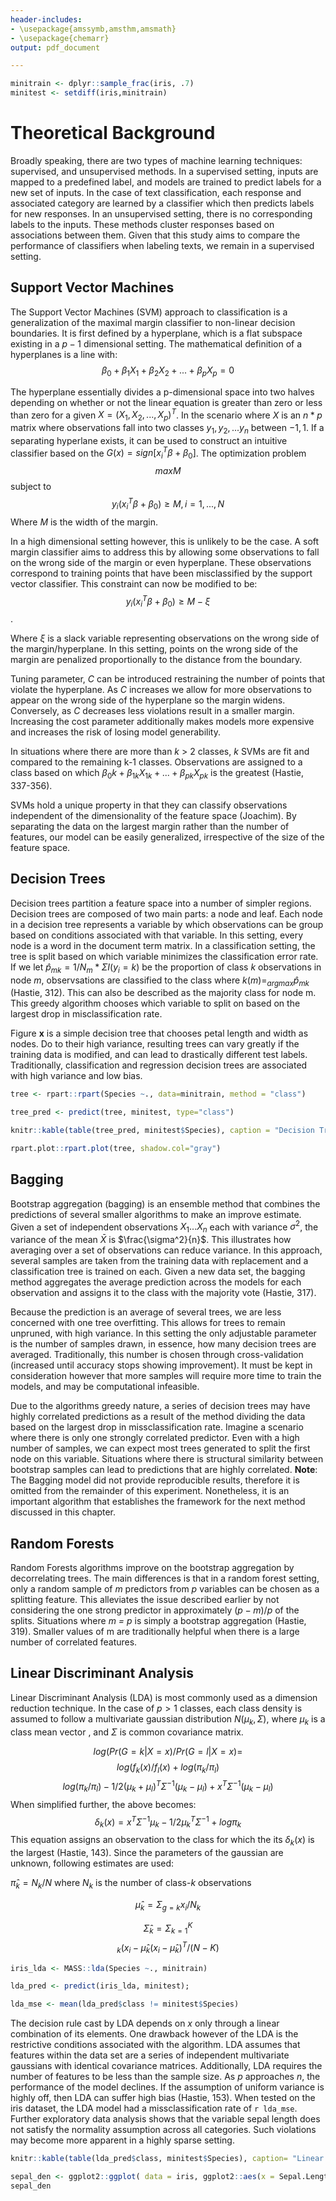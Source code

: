 ```yaml
---
header-includes:
- \usepackage{amssymb,amsthm,amsmath}
- \usepackage{chemarr}
output: pdf_document

---
```


<!--
You can delete the header-includes (lines 3-5 above) if you like and also the chunk below since it is loaded in the skeleton.Rmd file.  They are included so that chap2.Rmd will compile by itself when you hit Knit PDF.
-->

```r
minitrain <- dplyr::sample_frac(iris, .7)
minitest <- setdiff(iris,minitrain)
```


# Theoretical Background {#the-background}

Broadly speaking, there are two types of machine learning techniques: supervised, and unsupervised methods. In a supervised setting, inputs are mapped to a predefined label, and models are trained to predict labels for a new set of inputs. In the case of text classification, each response and associated category are learned by a classifier which then predicts labels for new responses. In an unsupervised setting, there is no corresponding labels to the inputs. These methods cluster responses based on associations between them. Given that this study aims to compare the performance of classifiers when labeling texts, we remain in a supervised setting.

## Support Vector Machines
The Support Vector Machines (SVM) approach to classification is a generalization of the maximal margin classifier to non-linear decision boundaries. It is first defined by a hyperplane, which is a flat subspace existing in a $p-1$ dimensional setting. The mathematical definition of a hyperplanes is a line with: $$\beta_0+\beta_1X_1+\beta_2X_2+...+\beta_pX_p=0$$
	
The hyperplane essentially divides a p-dimensional space into two halves depending on whether or not the linear equation is greater than zero or less than zero for a given $X=(X_1,X_2,...,X_p)^T$. In the scenario where $X$ is an $n * p$ matrix where observations fall into two classes $y_1,y_2,...y_n$ between ${-1,1}$. If a separating hyperlane exists, it can be used to construct an intuitive classifier based on the $G(x) = sign[x_i^T\beta+\beta_0]$. The optimization problem $$max M$$ subject to $$y_i(x_i^T\beta+\beta_0) \ge M, i = 1, ...,N$$ Where *M* is the width of the margin. 

In a high dimensional setting however, this is unlikely to be the case. A soft margin classifier aims to address this by allowing some observations to fall on the wrong side of the margin or even hyperplane. These observations correspond to training points that have been misclassified by the support vector classifier. This constraint can now be modified to be: $$y_i(x_i^T\beta+\beta_0) \ge M - \xi$$.


Where $\xi$ is a slack variable representing observations on the wrong side of the margin/hyperplane. In this setting, points on the wrong side of the margin are penalized proportionally to the distance from the boundary. 

Tuning parameter, *C* can be introduced restraining the number of points that violate the hyperplane. As *C* increases we allow for more observations to appear on the wrong side of the hyperplane so the margin widens. Conversely, as *C* decreases less violations result in a smaller margin. Increasing the cost parameter additionally makes models more expensive and increases the risk of losing model generability.

In situations where there are more than *k* > 2 classes, *k* SVMs are fit and compared to the remaining k-1 classes. Observations are assigned to a class based on which $\beta_0k+\beta_{1k}X_{1k}+...+\beta_{pk}X_{pk}$ is the greatest (Hastie, 337-356).

SVMs hold a unique property in that they can classify observations independent of the dimensionality of the feature space (Joachim). By separating the data on the largest margin rather than the number of features, our model can be easily generalized, irrespective of the size of the feature space.



## Decision Trees

Decision trees partition a feature space into a number of simpler regions. Decision trees are composed of two main parts: a node and leaf. Each node in a decision tree represents a variable by which observations can be group based on conditions associated with that variable. In this setting, every node is a word in the document term matrix. In a classification setting, the tree is split based on which variable minimizes the classification error rate. If we let $\hat{p}_{mk}=1/N_m*\Sigma I(y_i = k)$ be the proportion of class *k* observations in node *m*, observsations are classified to the class where $k(m)=_{argmax} \hat{p}_{mk}$ (Hastie, 312). This can also be described as the majority class for node m.  This greedy algorithm chooses which variable to split on based on the largest drop in misclassification rate. 

Figure **x** is a simple decision tree that chooses petal length and width as nodes. Do to their high variance, resulting trees can vary greatly if the training data is modified, and can lead to drastically different test labels. Traditionally, classification and regression decision trees are associated with high variance and low bias.


```r
tree <- rpart::rpart(Species ~., data=minitrain, method = "class")

tree_pred <- predict(tree, minitest, type="class")

knitr::kable(table(tree_pred, minitest$Species), caption = "Decision Tree Confusion Matrix")
```

```r
rpart.plot::rpart.plot(tree, shadow.col="gray")
```



## Bagging

Bootstrap aggregation (bagging) is an ensemble method that combines the predictions of several smaller algorithms to make an improve estimate. Given a set of independent observations $X_1...X_n$ each with variance $\sigma^2$, the variance of the mean $\bar{X}$ is $\frac{\sigma^2}{n}$. This illustrates how averaging over a set of observations can reduce variance. In this approach, several samples are taken from the training data with replacement and a classification tree is trained on each. Given a new data set, the bagging method aggregates the average prediction across the models for each observation and assigns it to the class with the majority vote (Hastie, 317).

Because the prediction is an average of several trees, we are less concerned with one tree overfitting. This allows for trees to remain unpruned, with high variance. In this setting the only adjustable parameter is the number of samples drawn, in essence, how many decision trees are averaged. Traditionally, this number is chosen through cross-validation (increased until accuracy stops showing improvement). It must be kept in consideration however that more samples will require more time to train the models, and may be computational infeasible.

Due to the algorithms greedy nature, a series of decision trees may have highly correlated predictions as a result of the method dividing the data based on the largest drop in missclassification rate. Imagine a scenario where there is only one strongly correlated predictor. Even with a high number of samples, we can expect most trees generated to split the first node on this variable. Situations where there is structural similarity between bootstrap samples can lead to predictions that are highly correlated. **Note**: The Bagging model did not provide reproducible results, therefore it is omitted from the remainder of this experiment. Nonetheless, it is an important algorithm that establishes the framework for the next method discussed in this chapter.


## Random Forests
Random Forests algorithms improve on the bootstrap aggregation by decorrelating trees. The main differences is that in a random forest setting, only a random sample of *m* predictors from *p* variables can be chosen as a splitting feature. This alleviates the issue described earlier by not considering the one strong predictor in approximately $(p-m)/p$ of the splits. Situations where *m = p* is simply a bootstrap aggregation (Hastie, 319). Smaller values of m are traditionally helpful when there is a large number of correlated features.

## Linear Discriminant Analysis

Linear Discriminant Analysis (LDA) is most commonly used as a dimension reduction technique. In the case of  $p > 1$ classes, each class density is assumed to follow a multivariate gaussian distribution $N(\mu_k, \Sigma)$, where $\mu_k$ is a class mean vector , and $\Sigma$ is common covariance matrix.

$$log(Pr(G=k|X=x)/Pr(G=l|X=x) =$$ $$log (f_k(x)/f_l(x)+log(\pi_k/\pi_l)$$ $$log(\pi_k/\pi_l) - 1/2(\mu_k+\mu_l)^T\Sigma^{-1}(\mu_k-\mu_l)+x^T\Sigma^{-1}(\mu_k-\mu_l)$$
When simplified further, the above becomes: $$\delta_k(x)=x^T\Sigma^{-1}\mu_k-1/2\mu_k^T\Sigma^{-1}+log\pi_k $$ This equation assigns an observation to the class for which the its $\delta_k(x)$ is the largest (Hastie, 143). Since the parameters of the gaussian are unknown, following estimates are used:

 $\hat{\pi}_k = N_k/N$ where $N_k$ is the number of class-$k$ observations
 
 $$\hat{\mu}_k = \Sigma_{g=k}x_i/N_k$$
 
 $$\hat{\Sigma}_k =\Sigma_{k=1}^K$$ $$_k(x_i-\hat{\mu}_k(x_i-\hat{\mu}_k)^T/(N-K)$$
	
	
```r
iris_lda <- MASS::lda(Species ~., minitrain)

lda_pred <- predict(iris_lda, minitest);

lda_mse <- mean(lda_pred$class != minitest$Species)
```


The decision rule cast by LDA depends on *x* only through a linear combination of its elements. One drawback however of the LDA is the restrictive conditions associated with the algorithm. LDA assumes that features within the data set are a series of independent multivariate gaussians with identical covariance matrices. Additionally, LDA requires the number of features to be less than the sample size. As *p* approaches *n*, the performance of the model declines. If the assumption of uniform variance is highly off, then LDA can suffer high bias (Hastie, 153). When tested on the iris dataset, the LDA model had a missclassification rate of `r lda_mse`. Further exploratory data analysis shows that the variable sepal length does not satisfy the normality assumption across all categories. Such violations may become more apparent in a highly sparse setting.

```r

knitr::kable(table(lda_pred$class, minitest$Species), caption= "Linear Discriminant Analysis Confusion Matrix")

sepal_den <- ggplot2::ggplot( data = iris, ggplot2::aes(x = Sepal.Length)) + ggplot2::geom_density(adjust = 0.56) + ggplot2::facet_wrap(~Species, ncol = 4) + ggplot2::labs(title = "Sepal Length Distribution by Species") 
sepal_den

```
	



